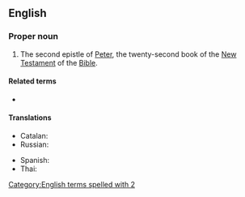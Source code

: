 ==English==

===Proper noun===
{{en-proper noun}}
{{book of the Bible|Second Epistle of Peter}}
# {{lb|en|biblical}} The second epistle of [[Peter]], the twenty-second book of the [[New Testament]] of the [[Bible]].
#: {{syn|en|2 Pet.|q1=abbreviation}}

====Related terms====
* {{l|en|1 Peter}}

====Translations====
{{trans-top|Book of the Bible}}
* Catalan: {{t|ca|2 Pere}}
* Russian: {{t|ru|Второ́е посла́ние Петра́|n}}
{{trans-mid}}
* Spanish: {{t|es|2 Pedro|m}}
* Thai: {{t|th|๒ เปโตร}}
{{trans-bottom}}

[[Category:English terms spelled with 2]]